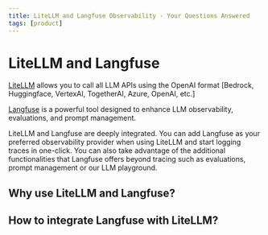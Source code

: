 ```yaml
---
title: LiteLLM and Langfuse Observability - Your Questions Answered
tags: [product]
---
```


# LiteLLM and Langfuse

[LiteLLM](https://litellm.ai) allows you to call all LLM APIs using the OpenAI format [Bedrock, Huggingface, VertexAI, TogetherAI, Azure, OpenAI, etc.]


[Langfuse](/) is a powerful tool designed to enhance LLM observability, evaluations, and prompt management. 

LiteLLM and Langfuse are deeply integrated. You can add Langfuse as your preferred observability provider when using LiteLLM and start logging traces in one-click. You can also take advantage of the additional functionalities that Langfuse offers beyond tracing such as evaluations, prompt management or our LLM playground.

## Why use LiteLLM and Langfuse?

## How to integrate Langfuse with LiteLLM?
